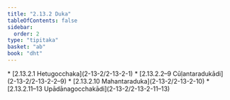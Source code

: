 ```yaml
---
title: "2.13.2 Duka"
tableOfContents: false
sidebar:
  order: 2
type: "tipitaka"
basket: "ab"
book: "dht"
---
```



<DynamicBreadcrumb />



<TableOfContents book="dht" section="2.13.2">
* [2.13.2.1 Hetugocchaka](2-13-2/2-13-2-1)
* [2.13.2.2–9 Cūḷantaradukādi](2-13-2/2-13-2-2–9)
* [2.13.2.10 Mahantaraduka](2-13-2/2-13-2-10)
* [2.13.2.11–13 Upādānagocchakādi](2-13-2/2-13-2-11–13)
</TableOfContents>